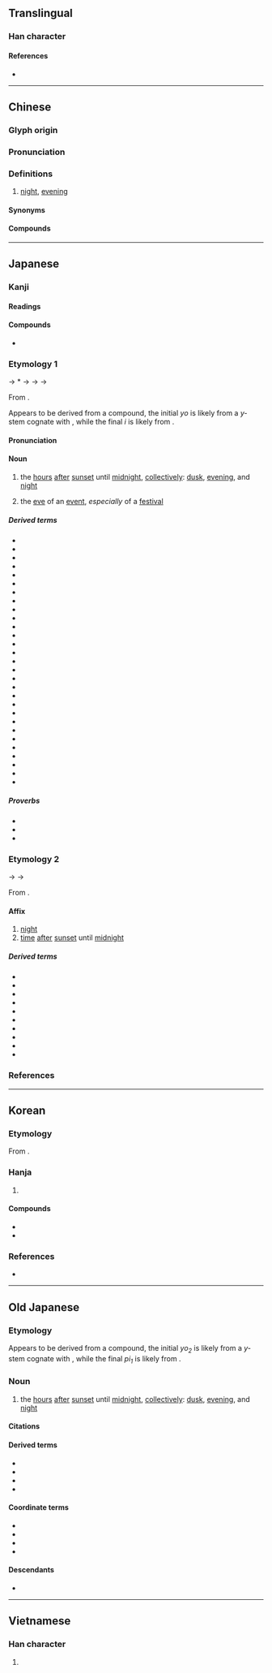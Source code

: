 {{character info}}
==Translingual==

===Han character===
{{stroke order|strokes=10}}
{{Han char|rn=40|rad=宀|as=07|sn=10|four=30227|canj=JFB|ids=⿱宀肖}}

====References====
* {{Han ref|kx=0286.150|dkj=07168|dj=0566.020|hdz=20932.020|uh=5BB5|ud=23477|bh=AE64|bd=44644}}

----

==Chinese==
{{zh-forms}}

===Glyph origin===
{{Han etym}}

===Pronunciation===
{{zh-pron
|m=xiāo
|c=siu1
|h=pfs=sêu
|md=siĕu
|mn=siau
|w=1xiau
|mc=y
|oc=y
|cat=n
}}

===Definitions===
{{zh-hanzi}}

# [[night]], [[evening]]

====Synonyms====
{{zh-dial|晚上}}

====Compounds====
{{zh-der|中宵|宵夜|宵衣旰食|宵人|元宵節|宵旰圖治|宵柝|宵禁|宵衣|宵類|宵行|宵旰焦勞|宵旰憂勞|宵旰|宵征|宵小|宵分|宵錦|元宵|旰食宵衣|昃食宵衣|深宵|春宵|燈宵|搖元宵|春宵苦短|良宵|通宵|通宵達旦|良宵美景}}

{{zh-cat|Night|Times of day}}

----

==Japanese==

===Kanji===
{{ja-kanji|grade=c|rs=宀07}}

====Readings====
{{ja-readings
|goon=しょう<せう
|kanon=しょう<せう
|kun=よい-<よひ-
}}

====Compounds====
* {{ja-r|宵%衣%旰%食|しょう%い%かん%しょく}}

===Etymology 1===
{{ja-kanjitab|yomi=k|よい}}
{{IPAfont|⟨yo<sub>2</sub>pi<sub>1</sub>⟩}} → *{{IPAchar|/jəpʲi/}} → {{IPAchar|/joɸi/}} → {{IPAchar|/jowi/}} → {{IPAchar|/joi/}}

From {{inh|ja|ojp|sort=よい|-}}.

Appears to be derived from a compound, the initial ''yo'' is likely from a ''y-'' stem cognate with {{m|ja|夕|tr=yū||[[evening]]}}, while the final ''i'' is likely from {{m|ja|日|tr=hi||[[day]]}}. {{rfv-etym|ja|sort=よい}}

====Pronunciation====
{{ja-pron|よい|acc=0|acc_ref=DJR}}

====Noun====
{{ja-noun|よい|hhira=よひ}}

# the [[hour]]s [[after]] [[sunset]] until [[midnight]], [[collective]]ly: [[dusk]], [[evening]], and [[night]]
#: {{syn|ja|初夜|tr1=shoya|夜間|tr2=yakan|夜|tr3=yo, yoru}}
# the [[eve]] of an [[event]], ''especially'' of a [[festival]]

=====Derived terms=====
{{der-top4}}
* {{ja-r|宵%宵|よい%よい}}
* {{ja-r|宵%暁|よい%あかつき}}
* {{ja-r|宵%居|よい%い}}
* {{ja-r|宵%戎|よい%えびす}}
* {{ja-r|宵%越し|よい%ごし}}
* {{ja-r|宵%庚%申|よい%こう%しん}}
* {{ja-r|宵%込め|よい%ごめ}}
* {{ja-r|宵%皐月|よい%ざつき}}
* {{ja-r|宵%涼み|よい%すずみ}}
* {{ja-r|宵%節%供|よい%ぜっ%く}}
* {{ja-r|宵%立ち|よい%だち}}
* {{ja-r|宵%月|よい%づき}}
* {{ja-r|宵%月%夜|よい%づき%よ}}
* {{ja-r|宵%鳴き|よい%なき}}
* {{ja-r|宵%覗き|よい%のぞき}}
* {{ja-r|宵の年|よい の とし}}
* {{ja-r|宵の春|よい の はる}}
* {{ja-r|宵の間|よい の ま}}
* {{ja-r|宵の明%星|よい の みょう%じょう}}
* {{ja-r|宵は待ち|^よい は ^まち}}
* {{ja-r|宵っ張り|よいっぱり}}
* {{ja-r|宵%番|よい%ばん}}
* {{ja-r|宵%待ち|よい%まち}}
* {{ja-r|宵%惑い|よい%まどい}}
* {{ja-r|宵%闇|よい%やみ}}
* {{ja-r|宵の内|よい の うち}}
* {{ja-r|宵の口|よい の くち}}
* {{ja-r|今宵|こよい}}
* {{ja-r|待%宵|まつ%よい}}
{{der-bottom}}

=====Proverbs=====
* {{ja-r|朝 題%目 に 宵 念%仏|あさ だい%もく に よい ねん%ぶつ}}
* {{ja-r|旨い物は宵に食え|うまい もの は よい に くえ}}
* {{ja-r|名のない星は宵から出る|な の ない ほし は よい から でる}}

===Etymology 2===
{{ja-kanjitab|yomi=o|しょう}}
{{IPAchar|/seu/}} → {{IPAchar|/ɕeu/}} → {{IPAchar|/ɕoː/}}

From {{der|ja|ltc|sort=しよう|-}} {{ltc-l|宵}}.

====Affix====
{{ja-pos|affix|しょう|hhira=せう}}

# [[night]]
# [[time]] [[after]] [[sunset]] until [[midnight]]

=====Derived terms=====
{{der-top3}}
* {{ja-r|一%宵|いっ%しょう}}
* {{ja-r|昨%宵|さく%しょう}}
* {{ja-r|秋%宵|しゅう%しょう}}
* {{ja-r|終%宵|しゅう%しょう}}
* {{ja-r|春%宵|しゅん%しょう}}
* {{ja-r|清%宵|せい%しょう}}
* {{ja-r|中%宵|ちゅう%しょう}}
* {{ja-r|徹%宵|てっ%しょう}}
* {{ja-r|半%宵|はん%しょう}}
* {{ja-r|良%宵|りょう%しょう}}
{{der-bottom}}

===References===
<references/>

----

==Korean==

===Etymology===
From {{der|ko|ltc|-}} {{ltc-l|宵|id=1}}. {{hanja-hunmong|쇼|syo|天文#상02A}}

===Hanja===
{{ko-hanja-search}}
{{ko-hanja|밤|소}}

# {{hanja form of|소|[[night]]}}

====Compounds====
{{der-top|Compounds}}
* {{ko-l|소인|宵人}}
* {{ko-l|소행|宵行}}
{{der-bottom}}

===References===
* {{R:hanjadoc|2552}}

----

==Old Japanese==

===Etymology===
Appears to be derived from a compound, the initial ''yo<sub>2</sub>'' is likely from a ''y-'' stem cognate with {{m|ojp|夕|tr=yupu||[[evening]]}}, while the final ''pi<sub>1</sub>'' is likely from {{m|ojp|日|tr=pi<sub>1</sub>||[[day]]}}. {{rfv-etym|ojp|sort=よひ}}

===Noun===
{{head|ojp|noun|tr=yo<sub>2</sub>pi<sub>1</sub>|kana|よひ|sort=よひ}}

# the [[hour]]s [[after]] [[sunset]] until [[midnight]], [[collective]]ly: [[dusk]], [[evening]], and [[night]]

====Citations====
{{seeCites|ojp}}

====Derived terms====
* {{m|ojp|宵宵|tr=yo<sub>2</sub>pi<sub>1</sub>yo<sub>2</sub>pi<sub>1</sub>}}
* {{m|ojp|朝宵|tr=asayo<sub>2</sub>pi<sub>1</sub>}}
* {{m|ojp|七日の宵|tr=nanuka no<sub>2</sub> yo<sub>2</sub>pi<sub>1</sub>}}
* {{m|ojp|今宵|tr=ko<sub>2</sub>yo<sub>2</sub>pi<sub>1</sub>}}

====Coordinate terms====
* {{m|ojp|夕へ|tr=yupupe<sub>1</sub>||[[twilight]]}}
* {{m|ojp|夜中|tr=yo<sub>1</sub>naka||[[midnight]]}}
* {{m|ojp|曉|tr=akato<sub>2</sub>ki<sub>1</sub>||[[dawn]]}}
* {{m|ojp|朝#Etymology 2|朝|tr=asita|[[next]] [[morning]]}}

====Descendants====
* {{desc|ja|宵|tr=yoi}}

----

==Vietnamese==

===Han character===
{{vi-hantu|tiêu|rs=宀07}}

# {{rfdef|vi|sort=宀07}}